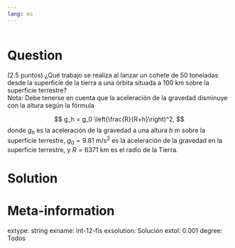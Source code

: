 ```yaml
---
lang: es
---
```


```r
```

Question
========
(2.5 puntos) ¿Qué trabajo se realiza al lanzar un cohete de 50 toneladas desde la superficie de la tierra a una órbita situada a 100 km sobre la superficie terrestre?  
Nota: Debe tenerse en cuenta que la aceleración de la gravedad disminuye con la altura según la fórmula 

$$
g_h = g_0 \left(\frac{R}{R+h}\right)^2,
$$
donde $g_h$ es la aceleración de la gravedad a una altura $h$ m sobre la superficie terrestre, $g_0=9.81$ m/s$^2$ es la aceleración de la gravedad en la superficie terrestre, y $R=6371$ km es el radio de la Tierra.

Solution
========


Meta-information
================
extype: string
exname: int-12-fis
exsolution: Solución
extol: 0.001
degree: Todos